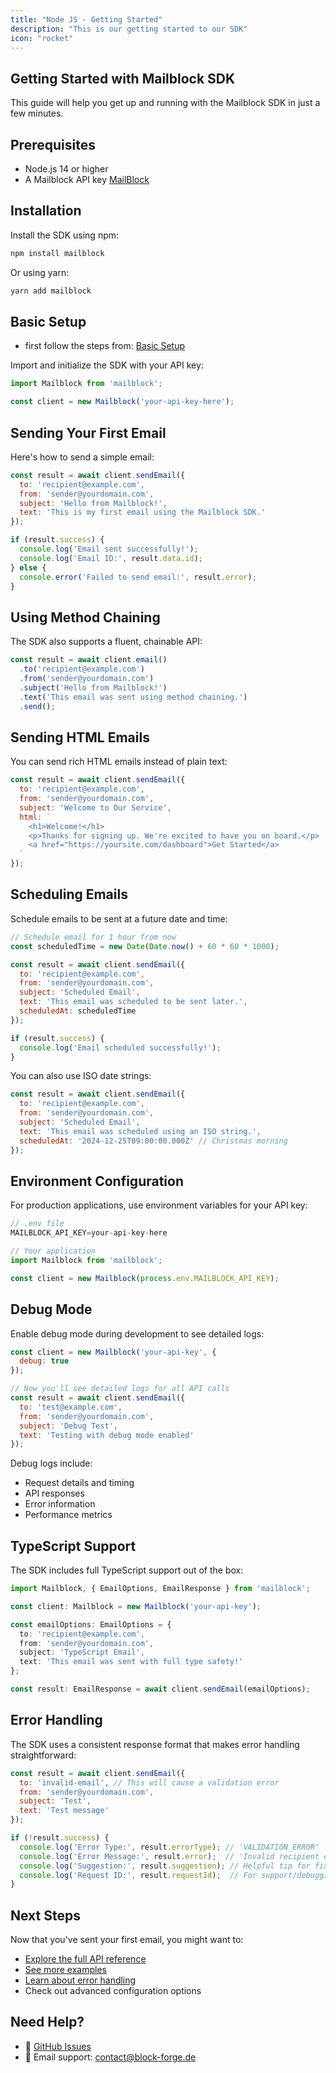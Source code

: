 ```yaml
---
title: "Node JS - Getting Started"
description: "This is our getting started to our SDK"
icon: "rocket"
---
```


## Getting Started with Mailblock SDK

This guide will help you get up and running with the Mailblock SDK in just a few minutes.

## Prerequisites

- Node.js 14 or higher
- A Mailblock API key [MailBlock](https://mailblock.de)

## Installation

Install the SDK using npm:

```bash
npm install mailblock
```

Or using yarn:

```bash
yarn add mailblock
```

## Basic Setup

- first follow the steps from: [Basic Setup](/basic-setup)

Import and initialize the SDK with your API key:

```javascript
import Mailblock from 'mailblock';

const client = new Mailblock('your-api-key-here');
```

## Sending Your First Email

Here's how to send a simple email:

```javascript
const result = await client.sendEmail({
  to: 'recipient@example.com',
  from: 'sender@yourdomain.com',
  subject: 'Hello from Mailblock!',
  text: 'This is my first email using the Mailblock SDK.'
});

if (result.success) {
  console.log('Email sent successfully!');
  console.log('Email ID:', result.data.id);
} else {
  console.error('Failed to send email:', result.error);
}
```

## Using Method Chaining

The SDK also supports a fluent, chainable API:

```javascript
const result = await client.email()
  .to('recipient@example.com')
  .from('sender@yourdomain.com')
  .subject('Hello from Mailblock!')
  .text('This email was sent using method chaining.')
  .send();
```

## Sending HTML Emails

You can send rich HTML emails instead of plain text:

```javascript
const result = await client.sendEmail({
  to: 'recipient@example.com',
  from: 'sender@yourdomain.com',
  subject: 'Welcome to Our Service',
  html: `
    <h1>Welcome!</h1>
    <p>Thanks for signing up. We're excited to have you on board.</p>
    <a href="https://yoursite.com/dashboard">Get Started</a>
  `
});
```

## Scheduling Emails

Schedule emails to be sent at a future date and time:

```javascript
// Schedule email for 1 hour from now
const scheduledTime = new Date(Date.now() + 60 * 60 * 1000);

const result = await client.sendEmail({
  to: 'recipient@example.com',
  from: 'sender@yourdomain.com',
  subject: 'Scheduled Email',
  text: 'This email was scheduled to be sent later.',
  scheduledAt: scheduledTime
});

if (result.success) {
  console.log('Email scheduled successfully!');
}
```

You can also use ISO date strings:

```javascript
const result = await client.sendEmail({
  to: 'recipient@example.com',
  from: 'sender@yourdomain.com',
  subject: 'Scheduled Email',
  text: 'This email was scheduled using an ISO string.',
  scheduledAt: '2024-12-25T09:00:00.000Z' // Christmas morning
});
```

## Environment Configuration

For production applications, use environment variables for your API key:

```javascript
// .env file
MAILBLOCK_API_KEY=your-api-key-here
```

```javascript
// Your application
import Mailblock from 'mailblock';

const client = new Mailblock(process.env.MAILBLOCK_API_KEY);
```


## Debug Mode

Enable debug mode during development to see detailed logs:

```javascript
const client = new Mailblock('your-api-key', { 
  debug: true 
});

// Now you'll see detailed logs for all API calls
const result = await client.sendEmail({
  to: 'test@example.com',
  from: 'sender@yourdomain.com',
  subject: 'Debug Test',
  text: 'Testing with debug mode enabled'
});
```

Debug logs include:
- Request details and timing
- API responses
- Error information
- Performance metrics

## TypeScript Support

The SDK includes full TypeScript support out of the box:

```typescript
import Mailblock, { EmailOptions, EmailResponse } from 'mailblock';

const client: Mailblock = new Mailblock('your-api-key');

const emailOptions: EmailOptions = {
  to: 'recipient@example.com',
  from: 'sender@yourdomain.com',
  subject: 'TypeScript Email',
  text: 'This email was sent with full type safety!'
};

const result: EmailResponse = await client.sendEmail(emailOptions);
```

## Error Handling

The SDK uses a consistent response format that makes error handling straightforward:

```javascript
const result = await client.sendEmail({
  to: 'invalid-email', // This will cause a validation error
  from: 'sender@yourdomain.com',
  subject: 'Test',
  text: 'Test message'
});

if (!result.success) {
  console.log('Error Type:', result.errorType); // 'VALIDATION_ERROR'
  console.log('Error Message:', result.error);  // 'Invalid recipient email address: invalid-email'
  console.log('Suggestion:', result.suggestion); // Helpful tip for fixing the error
  console.log('Request ID:', result.requestId);  // For support/debugging
}
```

## Next Steps

Now that you've sent your first email, you might want to:

- [Explore the full API reference](api-reference.md)
- [See more examples](examples.md)
- [Learn about error handling](error-handling.md)
- Check out advanced configuration options

## Need Help?

- 💬 [GitHub Issues](https://github.com/blockf0rge/mailblock-sdk/issues)
- 📧 Email support: [contact@block-forge.de](mailto:contact@block-forge.de)
